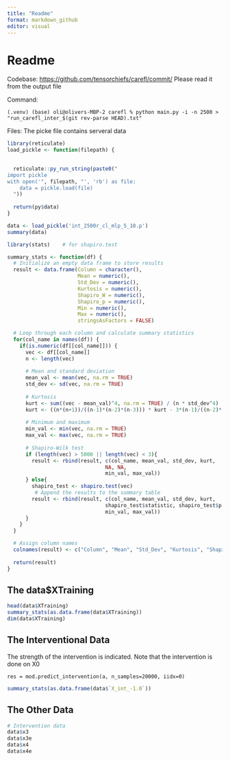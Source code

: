 ```yaml
---
title: "Readme"
format: markdown_github
editor: visual
---
```


# Readme

Codebase: [https://github.com/tensorchiefs/carefl/commit/](https://github.com/tensorchiefs/carefl/commit/0bd239773bdffc1) Please read it from the output file

Command:

```         
(.venv) (base) oli@olivers-MBP-2 carefl % python main.py -i -n 2500 > "run_carefl_inter_$(git rev-parse HEAD).txt"
```

Files: The picke file contains serveral data

```r
library(reticulate)
load_pickle <- function(filepath) {

  
  reticulate::py_run_string(paste0("
import pickle
with open('", filepath, "', 'rb') as file:
    data = pickle.load(file)
  "))
  
  return(py$data)
}

data <- load_pickle('int_2500r_cl_mlp_5_10.p')
summary(data)
```

```r
library(stats)    # for shapiro.test

summary_stats <- function(df) {
  # Initialize an empty data frame to store results
  result <- data.frame(Column = character(),
                       Mean = numeric(),
                       Std_Dev = numeric(),
                       Kurtosis = numeric(),
                       Shapiro_W = numeric(),
                       Shapiro_p = numeric(),
                       Min = numeric(),
                       Max = numeric(),
                       stringsAsFactors = FALSE)

  # Loop through each column and calculate summary statistics
  for(col_name in names(df)) {
    if(is.numeric(df[[col_name]])) {
      vec <- df[[col_name]]
      n <- length(vec)
      
      # Mean and standard deviation
      mean_val <- mean(vec, na.rm = TRUE)
      std_dev <- sd(vec, na.rm = TRUE)
      
      # Kurtosis
      kurt <- sum((vec - mean_val)^4, na.rm = TRUE) / (n * std_dev^4)
      kurt <- ((n*(n+1))/((n-1)*(n-2)*(n-3))) * kurt - 3*(n-1)/((n-2)*(n-3))
      
      # Minimum and maximum
      min_val <- min(vec, na.rm = TRUE)
      max_val <- max(vec, na.rm = TRUE)
      
      # Shapiro-Wilk test
      if (length(vec) > 5000 || length(vec) < 3){
        result <- rbind(result, c(col_name, mean_val, std_dev, kurt,
                                NA, NA,
                                min_val, max_val)) 
      } else{
        shapiro_test <- shapiro.test(vec)
         # Append the results to the summary table
        result <- rbind(result, c(col_name, mean_val, std_dev, kurt,
                                shapiro_test$statistic, shapiro_test$p.value,
                                min_val, max_val))  
      }
    }
  }

  # Assign column names
  colnames(result) <- c("Column", "Mean", "Std_Dev", "Kurtosis", "Shapiro_W", "Shapiro_p", "Min", "Max")
  
  return(result)
}
```

## The data\$XTraining

```r
head(data$XTraining)
summary_stats(as.data.frame(data$XTraining))
dim(data$XTraining)
```

## The Interventional Data

The strength of the intervention is indicated. Note that the intervention is done on X0

```{}
res = mod.predict_intervention(a, n_samples=20000, iidx=0)
```

```r
summary_stats(as.data.frame(data$`X_int_-1.0`))
```

## The Other Data

```r
# Intervention data
data$x3
data$x3e
data$x4
data$x4e
```


